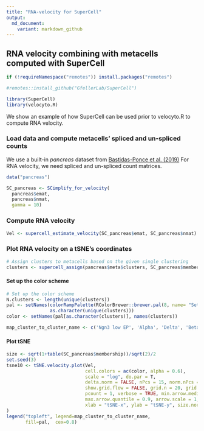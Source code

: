 ```yaml
---
title: "RNA-velocity for SuperCell"
output:
  md_document:
    variant: markdown_github
---
```

## RNA velocity combining with metacells computed with SuperCell

```r
if (!requireNamespace("remotes")) install.packages("remotes")

#remotes::install_github("GfellerLab/SuperCell")

library(SuperCell)
library(velocyto.R)
```

We show an example of how SuperCell can be used prior to velocyto.R to compute RNA velocity.

### Load data and compute metacells' spliced and un-spliced counts


We use a built-in *pancreas* dataset from [Bastidas-Ponce et al. (2019)](https://journals.biologists.com/dev/article/146/12/dev173849/19483/Comprehensive-single-cell-mRNA-profiling-reveals-a) For RNA velocity, we need spliced and un-spliced count matrices.

```r
data("pancreas")
```

```r

SC_pancreas <- SCimplify_for_velocity(
  pancreas$emat, 
  pancreas$nmat, 
  gamma = 10)
```

### Compute RNA velocity

```r
Vel <- supercell_estimate_velocity(SC_pancreas$emat, SC_pancreas$nmat)
```

### Plot RNA velocity on a tSNE's coordinates

```r
# Assign clusters to metacells based on the given single clustering
clusters <- supercell_assign(pancreas$meta$clusters, SC_pancreas$membership)
```

#### Set up the color scheme
```r
# Set up the color scheme
N.clusters <- length(unique(clusters))
pal <- setNames(colorRampPalette(RColorBrewer::brewer.pal(8, name= "Set1"))(N.clusters), 
                as.character(unique(clusters))) 
color <- setNames(pal[as.character(clusters)], names(clusters))

map_cluster_to_cluster_name <- c('Ngn3 low EP', 'Alpha', 'Delta', 'Beta', 'Pre-endocrine', 'Ngn3 high EP', 'Ductal', 'Epsilon')
```

#### Plot tSNE
```r
size <- sqrt(1+table(SC_pancreas$membership))/sqrt(2)/2
set.seed(3)
tsne10 <- tSNE.velocity.plot(Vel, 
                             cell.colors = ac(color, alpha = 0.6), 
                             scale = "log", do.par = T,
                             delta.norm = FALSE, nPcs = 15, norm.nPcs = 15 * 10, perplexity = 50,
                             show.grid.flow = FALSE, grid.n = 20, grid.sd = NULL, min.grid.cell.mass = 1,
                             pcount = 1, verbose = TRUE, min.arrow.median.ratio = 1/10,
                             max.arrow.quantile = 0.9, arrow.scale = 1, arrow.lwd = 1,
                             xlab = "tSNE-x", ylab = "tSNE-y", size.norm = FALSE, cex = size
)
legend("topleft", legend=map_cluster_to_cluster_name,
       fill=pal,  cex=0.8)

```
